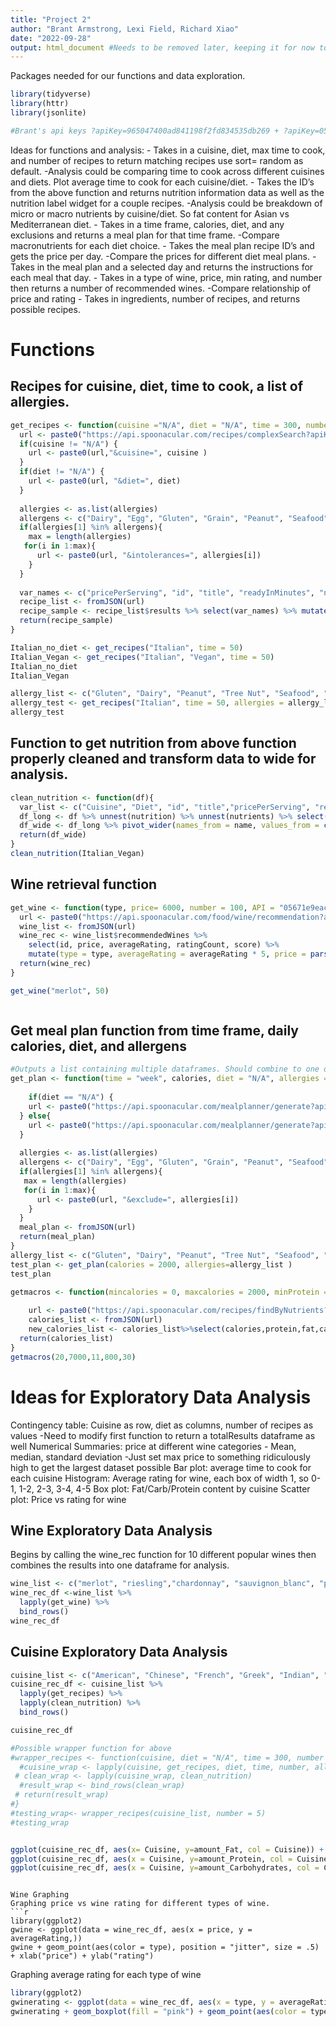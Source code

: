 ---
title: "Project 2"
author: "Brant Armstrong, Lexi Field, Richard Xiao"
date: "2022-09-28"
output: html_document #Needs to be removed later, keeping it for now to test how the file knits.
---

Packages needed for our functions and data exploration.
```{r, message=FALSE}
library(tidyverse)
library(httr)
library(jsonlite)

#Brant's api keys ?apiKey=965047400ad841198f2fd834535db269 + ?apiKey=05671e9eac144e52907ef1a7a7e37874 +?apiKey=ea88d9f6e2bc470bbddeb6db653f214b
```

Ideas for functions and analysis:
- Takes in a cuisine, diet, max time to cook, and number of recipes to return matching recipes use sort= random as default. 
  -Analysis could be comparing time to cook across different cuisines and diets. Plot average time to cook for each cuisine/diet. 
- Takes the ID's from the above function and returns nutrition information data as well as the nutrition label widget for a couple recipes.
  -Analysis could be breakdown of micro or macro nutrients by cuisine/diet. So fat content for Asian vs Mediterranean diet.
- Takes in a time frame, calories, diet, and any exclusions and returns a meal plan for that time frame.
  -Compare macronutrients for each diet choice.
- Takes the meal plan recipe ID's and gets the price per day.
  -Compare the prices for different diet meal plans.
- Takes in the meal plan and a selected day and returns the instructions for each meal that day.
- Takes in a type of wine, price, min rating, and number then returns a number of recommended wines.
  -Compare relationship of price and rating
- Takes in ingredients, number of recipes, and returns possible recipes.

# **Functions**


## Recipes for cuisine, diet, time to cook, a list of allergies.

```{r}
get_recipes <- function(cuisine ="N/A", diet = "N/A", time = 300, number = 100, allergies = "N/A", API = "ea88d9f6e2bc470bbddeb6db653f214b"){
  url <- paste0("https://api.spoonacular.com/recipes/complexSearch?apiKey=", API, "&maxReadyTime=", time, "&number=", number, "&sort=random&addRecipeNutrition=true")
  if(cuisine != "N/A") {
    url <- paste0(url,"&cuisine=", cuisine )
  }
  if(diet != "N/A") {
    url <- paste0(url, "&diet=", diet)
  }
  
  allergies <- as.list(allergies)
  allergens <- c("Dairy", "Egg", "Gluten", "Grain", "Peanut", "Seafood", "Sesame", "Shellfish", "Soy", "Sulfite", "Tree Nut", "Wheat")
  if(allergies[1] %in% allergens){
    max = length(allergies)
   for(i in 1:max){
      url <- paste0(url, "&intolerances=", allergies[i])
    }
  }
  
  var_names <- c("pricePerServing", "id", "title", "readyInMinutes", "nutrition", "servings")
  recipe_list <- fromJSON(url)
  recipe_sample <- recipe_list$results %>% select(var_names) %>% mutate(Cuisine = cuisine, Diet = diet)
  return(recipe_sample)
}

Italian_no_diet <- get_recipes("Italian", time = 50)
Italian_Vegan <- get_recipes("Italian", "Vegan", time = 50)
Italian_no_diet
Italian_Vegan

allergy_list <- c("Gluten", "Dairy", "Peanut", "Tree Nut", "Seafood", "Shellfish")
allergy_test <- get_recipes("Italian", time = 50, allergies = allergy_list)
allergy_test
```


## Function to get nutrition from above function properly cleaned and transform data to wide for analysis.

```{r}
clean_nutrition <- function(df){
  var_list <- c("Cuisine", "Diet", "id", "title","pricePerServing", "readyInMinutes", "name", "amount", "unit", "servings" )
  df_long <- df %>% unnest(nutrition) %>% unnest(nutrients) %>% select(var_list)
  df_wide <- df_long %>% pivot_wider(names_from = name, values_from = c(amount, unit ))
  return(df_wide)
}
clean_nutrition(Italian_Vegan)
```

## Wine retrieval function
```{r}

get_wine <- function(type, price= 6000, number = 100, API = "05671e9eac144e52907ef1a7a7e37874"){
  url <- paste0("https://api.spoonacular.com/food/wine/recommendation?apiKey=", API, "&wine=", type, "&maxPrice=", price, "&number=", number)
  wine_list <- fromJSON(url)
  wine_rec <- wine_list$recommendedWines %>% 
    select(id, price, averageRating, ratingCount, score) %>% 
    mutate(type = type, averageRating = averageRating * 5, price = parse_number(price))
  return(wine_rec)
}

get_wine("merlot", 50)



```



## Get meal plan function from time frame, daily calories, diet, and allergens

```{r}
#Outputs a list containing multiple dataframes. Should combine to one dataframe.
get_plan <- function(time = "week", calories, diet = "N/A", allergies = "None", API = "965047400ad841198f2fd834535db269"){
  
    if(diet == "N/A") {
    url <- paste0("https://api.spoonacular.com/mealplanner/generate?apiKey=", API, "&timeFrame=", time,"&targetCalories=", calories)
  } else{
    url <- paste0("https://api.spoonacular.com/mealplanner/generate?apiKey=", API, "&timeFrame=", time, "&diet=", diet,"&targetCalories=", calories)
  }
  
  allergies <- as.list(allergies)
  allergens <- c("Dairy", "Egg", "Gluten", "Grain", "Peanut", "Seafood", "Sesame", "Shellfish", "Soy", "Sulfite", "Tree Nut", "Wheat")
  if(allergies[1] %in% allergens){
   max = length(allergies)
   for(i in 1:max){
      url <- paste0(url, "&exclude=", allergies[i])
    }
  }
  meal_plan <- fromJSON(url)
  return(meal_plan)
}
allergy_list <- c("Gluten", "Dairy", "Peanut", "Tree Nut", "Seafood", "Shellfish")
test_plan <- get_plan(calories = 2000, allergies=allergy_list )
test_plan
```


```{r}

getmacros <- function(mincalories = 0, maxcalories = 2000, minProtein = 0, maxProtein = 700, number = 20, random = TRUE,API = "ca0e515fe1024fd489a76a3d88fcb775"){
  
    url <- paste0("https://api.spoonacular.com/recipes/findByNutrients?apiKey=", API, "&minCalories=", mincalories, "&maxCalories=", maxcalories, "&minProtein=", minProtein, "&maxProtein=",maxProtein, "&number=", number, "&random=", random)
    calories_list <- fromJSON(url)
    new_calories_list <- calories_list%>%select(calories,protein,fat,carbs)
  return(calories_list)
}
getmacros(20,7000,11,800,30)

```

# Ideas for Exploratory Data Analysis
Contingency table: Cuisine as row, diet as columns, number of recipes as values
  -Need to modify first function to return a totalResults dataframe as well
Numerical Summaries: price at different wine categories - Mean, median, standard deviation 
  -Just set max price to something ridiculously high to get the largest dataset possible
Bar plot: average time to cook for each cuisine
Histogram: Average rating for wine, each box of width 1, so 0-1, 1-2, 2-3, 3-4, 4-5
Box plot: Fat/Carb/Protein content by cuisine
Scatter plot: Price vs rating for wine




## Wine Exploratory Data Analysis

Begins by calling the wine_rec function for 10 different popular wines then combines the results into one dataframe for analysis.
```{r}
wine_list <- c("merlot", "riesling","chardonnay", "sauvignon_blanc", "pinot_noir", "cabernet_sauvignon", "moscato", "champagne", "prosecco", "zinfandel")
wine_rec_df <-wine_list %>%
  lapply(get_wine) %>%
  bind_rows()
wine_rec_df

```

## Cuisine Exploratory Data Analysis

```{r}
cuisine_list <- c("American", "Chinese", "French", "Greek", "Indian", "Italian","Japanese", "Mexican", "Middle Eastern", "Korean")
cuisine_rec_df <- cuisine_list %>%
  lapply(get_recipes) %>%
  lapply(clean_nutrition) %>%
  bind_rows()

cuisine_rec_df

#Possible wrapper function for above
#wrapper_recipes <- function(cuisine, diet = "N/A", time = 300, number = 100, allergies = "None", API = "ea88d9f6e2bc470bbddeb6db653f214b" ){
  #cuisine_wrap <- lapply(cuisine, get_recipes, diet, time, number, allergies, API)
 # clean_wrap <- lapply(cuisine_wrap, clean_nutrition)
  #result_wrap <- bind_rows(clean_wrap)
 # return(result_wrap)
#}
#testing_wrap<- wrapper_recipes(cuisine_list, number = 5)
#testing_wrap


ggplot(cuisine_rec_df, aes(x= Cuisine, y=amount_Fat, col = Cuisine)) + geom_boxplot(fill="grey") + geom_jitter()
ggplot(cuisine_rec_df, aes(x = Cuisine, y=amount_Protein, col = Cuisine)) + geom_boxplot(fill="grey") + geom_jitter()
ggplot(cuisine_rec_df, aes(x = Cuisine, y=amount_Carbohydrates, col = Cuisine)) + geom_boxplot(fill="grey") + geom_jitter()

```

```

Wine Graphing
Graphing price vs wine rating for different types of wine.
```{r}
library(ggplot2)
gwine <- ggplot(data = wine_rec_df, aes(x = price, y = averageRating,))
gwine + geom_point(aes(color = type), position = "jitter", size = .5) + xlab("price") + ylab("rating") 

```

Graphing average rating for each type of wine
```{r}
library(ggplot2)
gwinerating <- ggplot(data = wine_rec_df, aes(x = type, y = averageRating))
gwinerating + geom_boxplot(fill = "pink") + geom_point(aes(color = type), position = "jitter", size = .5) + theme(axis.text.x = element_text(angle = 45))
```

